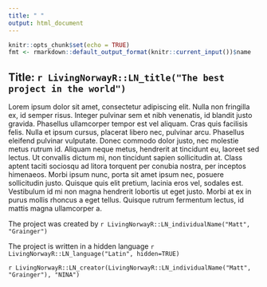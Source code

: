 ```yaml
---
title: " "
output: html_document
---
```


```r
knitr::opts_chunk$set(echo = TRUE)
fmt <- rmarkdown::default_output_format(knitr::current_input())$name
```

## Title: `r LivingNorwayR::LN_title("The best project in the world")`

Lorem ipsum dolor sit amet, consectetur adipiscing elit. Nulla non fringilla ex, id semper risus. Integer pulvinar sem et nibh venenatis, id blandit justo gravida. Phasellus ullamcorper tempor est vel aliquam. Cras quis facilisis felis. Nulla et ipsum cursus, placerat libero nec, pulvinar arcu. Phasellus eleifend pulvinar vulputate. Donec commodo dolor justo, nec molestie metus rutrum id. Aliquam neque metus, hendrerit at tincidunt eu, laoreet sed lectus. Ut convallis dictum mi, non tincidunt sapien sollicitudin at. Class aptent taciti sociosqu ad litora torquent per conubia nostra, per inceptos himenaeos. Morbi ipsum nunc, porta sit amet ipsum nec, posuere sollicitudin justo. Quisque quis elit pretium, lacinia eros vel, sodales est. Vestibulum id mi non magna hendrerit lobortis ut eget justo. Morbi at ex in purus mollis rhoncus a eget tellus. Quisque rutrum fermentum lectus, id mattis magna ullamcorper a.

The project was created by `r LivingNorwayR::LN_individualName("Matt", "Grainger")`

The project is written in a hidden language `r LivingNorwayR::LN_language("Latin", hidden=TRUE)`

`r LivingNorwayR::LN_creator(LivingNorwayR::LN_individualName("Matt", "Grainger"), "NINA")`
